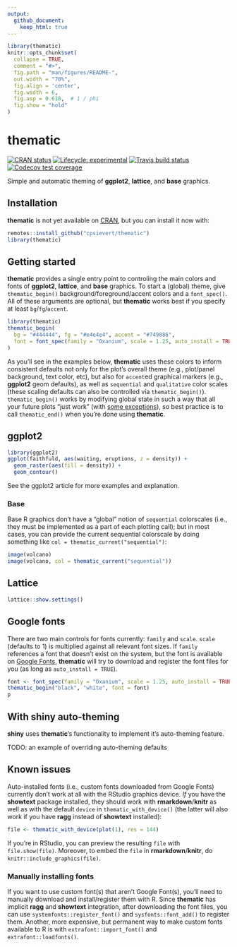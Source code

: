 ```yaml
---
output: 
  github_document:
    keep_html: true
---
```


<!-- README.md is generated from README.Rmd. Please edit that file -->

```r
library(thematic)
knitr::opts_chunk$set(
  collapse = TRUE,
  comment = "#>",
  fig.path = "man/figures/README-",
  out.width = "70%",
  fig.align = 'center',
  fig.width = 6,
  fig.asp = 0.618,  # 1 / phi
  fig.show = "hold"
)
```

# thematic

<!-- badges: start -->
[![CRAN status](https://www.r-pkg.org/badges/version/thematic)](https://CRAN.R-project.org/package=thematic)
[![Lifecycle: experimental](https://img.shields.io/badge/lifecycle-experimental-orange.svg)](https://www.tidyverse.org/lifecycle/#experimental)
[![Travis build status](https://travis-ci.org/rstudio/thematic.svg?branch=master)](https://travis-ci.org/rstudio/thematic)
[![Codecov test coverage](https://codecov.io/gh/rstudio/thematic/branch/master/graph/badge.svg)](https://codecov.io/gh/rstudio/thematic?branch=master)
<!-- badges: end -->

Simple and automatic theming of **ggplot2**, **lattice**, and **base** graphics.

## Installation

**thematic** is not yet available on [CRAN](https://CRAN.R-project.org), but you can install it now with:

``` r
remotes::install_github("cpsievert/thematic")
library(thematic)
```

## Getting started

**thematic** provides a single entry point to controling the main colors and fonts of **ggplot2**, **lattice**, and **base** graphics. To start a (global) theme, give `thematic_begin()` background/foreground/accent colors and a `font_spec()`. All of these arguments are optional, but **thematic** works best if you specify at least `bg`/`fg`/`accent`.

```r
library(thematic)
thematic_begin(
  bg = "#444444", fg = "#e4e4e4", accent = "#749886", 
  font = font_spec(family = "Oxanium", scale = 1.25, auto_install = TRUE)
)
```

As you'll see in the examples below, **thematic** uses these colors to inform consistent defaults not only for the plot's overall theme (e.g., plot/panel background, text color, etc), but also for `accent`ed graphical markers (e.g., **ggplot2** geom defaults), as well as `sequential` and `qualitative` color scales (these scaling defaults can also be controlled via `thematic_begin()`). `thematic_begin()` works by modifying global state in such a way that all your future plots "just work" (with [some exceptions]()), so best practice is to call `thematic_end()` when you're done using **thematic**.

## ggplot2

```r
library(ggplot2)
ggplot(faithfuld, aes(waiting, eruptions, z = density)) +
  geom_raster(aes(fill = density)) + 
  geom_contour()
```

See the ggplot2 article for more examples and explanation.

### Base

Base R graphics don't have a "global" notion of `sequential` colorscales (i.e., they must be implemented as a part of each plotting call); but in most cases, you can provide the current sequential colorscale by doing something like `col = thematic_current("sequential")`:

```r
image(volcano)
image(volcano, col = thematic_current("sequential"))
```
 
## Lattice

```r
lattice::show.settings()
```


## Google fonts

There are two main controls for fonts currently: `family` and `scale`. `scale` (defaults to 1) is multiplied against all relevant font sizes. If `family` references a font that doesn't exist on the system, but the font is available on [Google Fonts](https://fonts.google.com/), **thematic** will try to download and register the font files for you (as long as `auto_install = TRUE`).

```r
font <- font_spec(family = "Oxanium", scale = 1.25, auto_install = TRUE)
thematic_begin("black", "white", font = font)
p
```

## With shiny auto-theming

**shiny** uses **thematic**'s functionality to implement it's auto-theming feature. 

TODO: an example of overriding auto-theming defaults

## Known issues

Auto-installed fonts (i.e., custom fonts downloaded from Google Fonts) currently don't work at all with the RStudio graphics device. *If* you have the **showtext** package installed, they should work with **rmarkdown**/**knitr** as well as with the default `device` in `thematic_with_device()` (the latter will also work if you have **ragg** instead of **showtext** installed):

```r
file <- thematic_with_device(plot(1), res = 144)
```

If you're in RStudio, you can preview the resulting `file` with `file.show(file)`. Moreover, to embed the `file` in **rmarkdown**/**knitr**, do `knitr::include_graphics(file)`.

### Manually installing fonts {#fonts}

If you want to use custom font(s) that aren't Google Font(s), you'll need to manually download and install/register them with R. Since **thematic** has implicit **ragg** and **showtext** integration, after downloading the font files, you can use `systemfonts::register_font()` and `sysfonts::font_add()` to register them. Another, more expensive, but permanent way to make custom fonts available to R is with `extrafont::import_font()` and `extrafont::loadfonts()`.
